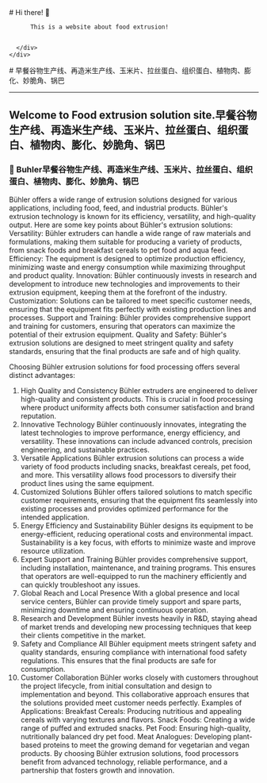 
<BaseLayout title="Home">
  <BaseCard title="Home">
    <div class="flex">
      <div class="p-6">
          # Hi there! 👋

          This is a website about food extrusion! 

          
      </div>
    </div>

  </BaseCard>

  <BaseCard title="Home" image="/index.webp">
# 早餐谷物生产线、再造米生产线、玉米片、拉丝蛋白、组织蛋白、植物肉、膨化、妙脆角、锅巴 

---

## Welcome to Food extrusion solution site.早餐谷物生产线、再造米生产线、玉米片、拉丝蛋白、组织蛋白、植物肉、膨化、妙脆角、锅巴

### 🧊 Buhler早餐谷物生产线、再造米生产线、玉米片、拉丝蛋白、组织蛋白、植物肉、膨化、妙脆角、锅巴

Bühler offers a wide range of extrusion solutions designed for various applications, including food, feed, and industrial products. Bühler's extrusion technology is known for its efficiency, versatility, and high-quality output. Here are some key points about Bühler's extrusion solutions:
Versatility: Bühler extruders can handle a wide range of raw materials and formulations, making them suitable for producing a variety of products, from snack foods and breakfast cereals to pet food and aqua feed.
Efficiency: The equipment is designed to optimize production efficiency, minimizing waste and energy consumption while maximizing throughput and product quality.
Innovation: Bühler continuously invests in research and development to introduce new technologies and improvements to their extrusion equipment, keeping them at the forefront of the industry.
Customization: Solutions can be tailored to meet specific customer needs, ensuring that the equipment fits perfectly with existing production lines and processes.
Support and Training: Bühler provides comprehensive support and training for customers, ensuring that operators can maximize the potential of their extrusion equipment.
Quality and Safety: Bühler's extrusion solutions are designed to meet stringent quality and safety standards, ensuring that the final products are safe and of high quality.


Choosing Bühler extrusion solutions for food processing offers several distinct advantages:
1. High Quality and Consistency
Bühler extruders are engineered to deliver high-quality and consistent products. This is crucial in food processing where product uniformity affects both consumer satisfaction and brand reputation.
2. Innovative Technology
Bühler continuously innovates, integrating the latest technologies to improve performance, energy efficiency, and versatility. These innovations can include advanced controls, precision engineering, and sustainable practices.
3. Versatile Applications
Bühler extrusion solutions can process a wide variety of food products including snacks, breakfast cereals, pet food, and more. This versatility allows food processors to diversify their product lines using the same equipment.
4. Customized Solutions
Bühler offers tailored solutions to match specific customer requirements, ensuring that the equipment fits seamlessly into existing processes and provides optimized performance for the intended application.
5. Energy Efficiency and Sustainability
Bühler designs its equipment to be energy-efficient, reducing operational costs and environmental impact. Sustainability is a key focus, with efforts to minimize waste and improve resource utilization.
6. Expert Support and Training
Bühler provides comprehensive support, including installation, maintenance, and training programs. This ensures that operators are well-equipped to run the machinery efficiently and can quickly troubleshoot any issues.
7. Global Reach and Local Presence
With a global presence and local service centers, Bühler can provide timely support and spare parts, minimizing downtime and ensuring continuous operation.
8. Research and Development
Bühler invests heavily in R&D, staying ahead of market trends and developing new processing techniques that keep their clients competitive in the market.
9. Safety and Compliance
All Bühler equipment meets stringent safety and quality standards, ensuring compliance with international food safety regulations. This ensures that the final products are safe for consumption.
10. Customer Collaboration
Bühler works closely with customers throughout the project lifecycle, from initial consultation and design to implementation and beyond. This collaborative approach ensures that the solutions provided meet customer needs perfectly.
Examples of Applications:
Breakfast Cereals: Producing nutritious and appealing cereals with varying textures and flavors.
Snack Foods: Creating a wide range of puffed and extruded snacks.
Pet Food: Ensuring high-quality, nutritionally balanced dry pet food.
Meat Analogues: Developing plant-based proteins to meet the growing demand for vegetarian and vegan products.
By choosing Bühler extrusion solutions, food processors benefit from advanced technology, reliable performance, and a partnership that fosters growth and innovation.
  </BaseCard>
</BaseLayout>
